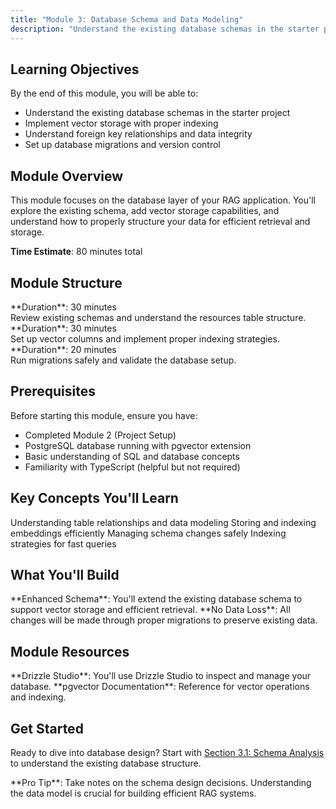 ```yaml
---
title: "Module 3: Database Schema and Data Modeling"
description: "Understand the existing database schemas in the starter project. Implement vector storage with proper indexing and set up database migrations."
---
```


## Learning Objectives

By the end of this module, you will be able to:

- Understand the existing database schemas in the starter project
- Implement vector storage with proper indexing
- Understand foreign key relationships and data integrity
- Set up database migrations and version control

## Module Overview

This module focuses on the database layer of your RAG application. You'll explore the existing schema, add vector storage capabilities, and understand how to properly structure your data for efficient retrieval and storage.

<Callout>**Time Estimate**: 80 minutes total</Callout>

## Module Structure

<Columns cols={3}>
  <Card
    title="3.1 Schema Analysis"
    icon="database"
    href="/learning-paths/rag-chatbot/module-3-1">
    **Duration**: 30 minutes
    <br />
    Review existing schemas and understand the resources table structure.
  </Card>
  <Card
    title="3.2 Vector Database Implementation"
    icon="layers"
    href="/learning-paths/rag-chatbot/module-3-2">
    **Duration**: 30 minutes
    <br />
    Set up vector columns and implement proper indexing strategies.
  </Card>
  <Card
    title="3.3 Migration and Validation"
    icon="check-circle"
    href="/learning-paths/rag-chatbot/module-3-3">
    **Duration**: 20 minutes
    <br />
    Run migrations safely and validate the database setup.
  </Card>
</Columns>

## Prerequisites

Before starting this module, ensure you have:

- Completed Module 2 (Project Setup)
- PostgreSQL database running with pgvector extension
- Basic understanding of SQL and database concepts
- Familiarity with TypeScript (helpful but not required)

## Key Concepts You'll Learn

<Columns cols={2}>
  <Card title="Database Schema Design" icon="database">
    Understanding table relationships and data modeling
  </Card>
  <Card title="Vector Storage" icon="layers">
    Storing and indexing embeddings efficiently
  </Card>
</Columns>
<Columns cols={2}>
  <Card title="Database Migrations" icon="git-merge">
    Managing schema changes safely
  </Card>
  <Card title="Performance Optimization" icon="zap">
    Indexing strategies for fast queries
  </Card>
</Columns>

## What You'll Build

<Callout type="info">
  **Enhanced Schema**: You'll extend the existing database schema to support
  vector storage and efficient retrieval.
</Callout>

<Callout type="warning">
  **No Data Loss**: All changes will be made through proper migrations to
  preserve existing data.
</Callout>

## Module Resources

<Callout type="info">
  **Drizzle Studio**: You'll use Drizzle Studio to inspect and manage your
  database.
</Callout>

<Callout type="info">
  **pgvector Documentation**: Reference for vector operations and indexing.
</Callout>

## Get Started

Ready to dive into database design? Start with [Section 3.1: Schema Analysis](/learning-paths/rag-chatbot/module-3-1) to understand the existing database structure.

<Callout>
  **Pro Tip**: Take notes on the schema design decisions. Understanding the data
  model is crucial for building efficient RAG systems.
</Callout>

